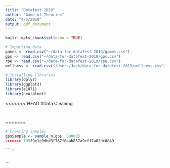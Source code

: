 ```yaml
---
title: "Datafest 2019"
author: "Game of Theories"
date: "4/5/2019"
output: pdf_document
---
```


```r
knitr::opts_chunk$set(echo = TRUE)
```

```r
# Importing data
games <- read.csv("~/data-for-datafest-2019/games.csv")
gps <- read.csv("~/data-for-datafest-2019/gps.csv")
rpe <- read.csv("~/data-for-datafest-2019/rpe.csv")
wellness <- read.csv("/Users/Jack/data-for-datafest-2019/wellness.csv")
```

```r
# Installing libraries
library(dplyr)
library(ggplot2)
library(e1071)
library(neuralnet)
```

<<<<<<< HEAD
#Data Cleaning
```r

```

```r

```
=======
```r
# Creating samples
gpsSample <- sample_n(gps, 50000)
>>>>>>> 109f9e1c9dbd3f767f0aab857a9cff7a02dc0849

```r

```

```r

```

```